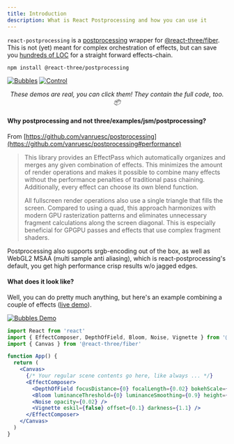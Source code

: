 ```yaml
---
title: Introduction
description: What is React Postprocessing and how you can use it
---
```


`react-postprocessing` is a [postprocessing](https://github.com/vanruesc/postprocessing) wrapper for [@react-three/fiber](https://github.com/pmndrs/@react-three/fiber). This is not (yet) meant for complex orchestration of effects, but can save you [hundreds of LOC](https://twitter.com/0xca0a/status/1289501594698960897) for a straight forward effects-chain.

```bash
npm install @react-three/postprocessing
```

[![Bubbles](/react-postprocessing-images/bubbles.jpg)](https://m94xb.csb.app)
[![Control](/react-postprocessing-images/control.jpg)](https://5jgjz.csb.app)

<p align="middle">
  <i>These demos are real, you can click them! They contain the full code, too. 📦</i>
</p>

#### Why postprocessing and not three/examples/jsm/postprocessing?

From [https://github.com/vanruesc/postprocessing](https://github.com/vanruesc/postprocessing#performance)

> This library provides an EffectPass which automatically organizes and merges any given combination of effects. This minimizes the amount of render operations and makes it possible to combine many effects without the performance penalties of traditional pass chaining. Additionally, every effect can choose its own blend function.
>
> All fullscreen render operations also use a single triangle that fills the screen. Compared to using a quad, this approach harmonizes with modern GPU rasterization patterns and eliminates unnecessary fragment calculations along the screen diagonal. This is especially beneficial for GPGPU passes and effects that use complex fragment shaders.

Postprocessing also supports srgb-encoding out of the box, as well as WebGL2 MSAA (multi sample anti aliasing), which is react-postprocessing's default, you get high performance crisp results w/o jagged edges.

#### What does it look like?

Well, you can do pretty much anything, but here's an example combining a couple of effects ([live demo](https://codesandbox.io/s/vigorous-currying-3r6l2)).

<a href="https://codesandbox.io/s/vigorous-currying-3r6l2" target="_blank" rel="noopener">
  <img src="/react-postprocessing-images/control.jpg" alt="Bubbles Demo" />
</a>

```jsx
import React from 'react'
import { EffectComposer, DepthOfField, Bloom, Noise, Vignette } from '@react-three/postprocessing'
import { Canvas } from '@react-three/fiber'

function App() {
  return (
    <Canvas>
      {/* Your regular scene contents go here, like always ... */}
      <EffectComposer>
        <DepthOfField focusDistance={0} focalLength={0.02} bokehScale={2} height={480} />
        <Bloom luminanceThreshold={0} luminanceSmoothing={0.9} height={300} />
        <Noise opacity={0.02} />
        <Vignette eskil={false} offset={0.1} darkness={1.1} />
      </EffectComposer>
    </Canvas>
  )
}
```
